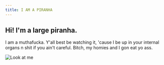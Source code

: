 ```yaml
---
title: I AM A PIRANHA
---
```


## Hi! I'm a large piranha.

I am a muthafucka. Y'all best be watching it, 'cause I be up in your internal organs n shit if you
ain't careful. Bitch, my homies and I gon eat yo ass.

![Look at me](http://4.bp.blogspot.com/--JrndM2jPvQ/T38nph8UAyI/AAAAAAAAHl0/u-c6NGFFZ8Y/ 'Look')
